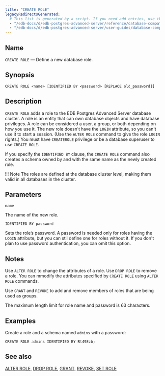 ```yaml
---
title: "CREATE ROLE"
legacyRedirectsGenerated:
  # This list is generated by a script. If you need add entries, use the `legacyRedirects` key.
  - "/edb-docs/d/edb-postgres-advanced-server/reference/database-compatibility-for-oracle-developers-reference-guide/9.6/Database_Compatibility_for_Oracle_Developers_Reference_Guide.1.046.html"
  - "/edb-docs/d/edb-postgres-advanced-server/user-guides/database-compatibility-for-oracle-developers-guide/9.5/Database_Compatibility_for_Oracle_Developers_Guide.1.074.html"
---
```


<div id="create_role" class="registered_link"></div>

## Name

`CREATE ROLE` &mdash; Define a new database role.

## Synopsis

```text
CREATE ROLE <name> [IDENTIFIED BY <password> [REPLACE old_password]]
```

## Description

`CREATE ROLE` adds a role to the EDB Postgres Advanced Server database cluster. A role is an entity that can own database objects and have database privileges. A role can be considered a user, a group, or both depending on how you use it. The new role doesn't have the `LOGIN` attribute, so you can't use it to start a session. (Use the `ALTER ROLE` command to give the role `LOGIN` rights.) You must have `CREATEROLE` privilege or be a database superuser to use `CREATE ROLE`.

If you specify the `IDENTIFIED BY` clause, the `CREATE ROLE` command also creates a schema owned by and with the same name as the newly created role.

!!! Note
    The roles are defined at the database cluster level, making them valid in all databases in the cluster.

## Parameters

`name`

 The name of the new role.

`IDENTIFIED BY password`

 Sets the role’s password. A password is needed only for roles having the `LOGIN` attribute, but you can stil define one for roles without it. If you don't plan to use password authentication, you can omit this option.

## Notes

Use `ALTER ROLE` to change the attributes of a role. Use `DROP ROLE` to remove a role. You can mmodify the attributes specified by `CREATE ROLE` using `ALTER ROLE` commands.

Use `GRANT` and `REVOKE` to add and remove members of roles that are being used as groups.

The maximum length limit for role name and password is 63 characters.

## Examples

Create a role and a schema named `admins` with a password:

```text
CREATE ROLE admins IDENTIFIED BY Rt498zb;
```

## See also

[ALTER ROLE](08_alter_role_identified_by/#alter_role_identified_by), [DROP ROLE](55_drop_role/#drop_role), [GRANT](64_grant/#grant), [REVOKE](67_revoke/#revoke), [SET ROLE](73_set_role/#set_role)
